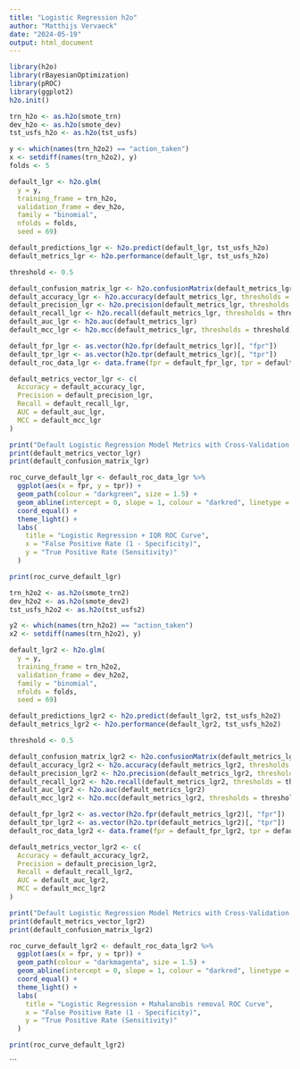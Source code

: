 ---
title: "Logistic Regression h2o"
author: "Matthijs Vervaeck"
date: "2024-05-19"
output: html_document
---

```{r setup, include=FALSE}
library(h2o)
library(rBayesianOptimization)
library(pROC)
library(ggplot2)
h2o.init()
```

```{r transforming data}
trn_h2o <- as.h2o(smote_trn)
dev_h2o <- as.h2o(smote_dev)
tst_usfs_h2o <- as.h2o(tst_usfs)
```

```{r setting vars}
y <- which(names(trn_h2o2) == "action_taken")
x <- setdiff(names(trn_h2o2), y)
folds <- 5
```

```{r lgr model}
default_lgr <- h2o.glm(
  y = y,
  training_frame = trn_h2o,
  validation_frame = dev_h2o,
  family = "binomial",
  nfolds = folds,
  seed = 69)
```

```{r predicting lgr}
default_predictions_lgr <- h2o.predict(default_lgr, tst_usfs_h2o)
default_metrics_lgr <- h2o.performance(default_lgr, tst_usfs_h2o)
```

```{r eval metrics lgr}
threshold <- 0.5

default_confusion_matrix_lgr <- h2o.confusionMatrix(default_metrics_lgr, thresholds = threshold)
default_accuracy_lgr <- h2o.accuracy(default_metrics_lgr, thresholds = threshold)[[1]]
default_precision_lgr <- h2o.precision(default_metrics_lgr, thresholds = threshold)[[1]]
default_recall_lgr <- h2o.recall(default_metrics_lgr, thresholds = threshold)[[1]]
default_auc_lgr <- h2o.auc(default_metrics_lgr)
default_mcc_lgr <- h2o.mcc(default_metrics_lgr, thresholds = threshold)[[1]]

default_fpr_lgr <- as.vector(h2o.fpr(default_metrics_lgr)[, "fpr"])
default_tpr_lgr <- as.vector(h2o.tpr(default_metrics_lgr)[, "tpr"])
default_roc_data_lgr <- data.frame(fpr = default_fpr_lgr, tpr = default_tpr_lgr)
```

```{r printing eval metrics lgr}
default_metrics_vector_lgr <- c(
  Accuracy = default_accuracy_lgr,
  Precision = default_precision_lgr,
  Recall = default_recall_lgr,
  AUC = default_auc_lgr,
  MCC = default_mcc_lgr
)

print("Default Logistic Regression Model Metrics with Cross-Validation:")
print(default_metrics_vector_lgr)
print(default_confusion_matrix_lgr)
```

```{r printing roc curve}
roc_curve_default_lgr <- default_roc_data_lgr %>%
  ggplot(aes(x = fpr, y = tpr)) +
  geom_path(colour = "darkgreen", size = 1.5) +
  geom_abline(intercept = 0, slope = 1, colour = "darkred", linetype = "dotted", size = 1.5) +
  coord_equal() +
  theme_light() +
  labs(
    title = "Logistic Regression + IQR ROC Curve",
    x = "False Positive Rate (1 - Specificity)",
    y = "True Positive Rate (Sensitivity)"
  )

print(roc_curve_default_lgr)

```

```{r}
trn_h2o2 <- as.h2o(smote_trn2)
dev_h2o2 <- as.h2o(smote_dev2)
tst_usfs_h2o2 <- as.h2o(tst_usfs2)
```


```{r}
y2 <- which(names(trn_h2o2) == "action_taken")
x2 <- setdiff(names(trn_h2o2), y)
```

```{r lgr model}
default_lgr2 <- h2o.glm(
  y = y,
  training_frame = trn_h2o2,
  validation_frame = dev_h2o2,
  family = "binomial",
  nfolds = folds,
  seed = 69)
```

```{r predicting lgr}
default_predictions_lgr2 <- h2o.predict(default_lgr2, tst_usfs_h2o2)
default_metrics_lgr2 <- h2o.performance(default_lgr2, tst_usfs_h2o2)
```

```{r eval metrics lgr}
threshold <- 0.5

default_confusion_matrix_lgr2 <- h2o.confusionMatrix(default_metrics_lgr2, thresholds = threshold)
default_accuracy_lgr2 <- h2o.accuracy(default_metrics_lgr2, thresholds = threshold)[[1]]
default_precision_lgr2 <- h2o.precision(default_metrics_lgr2, thresholds = threshold)[[1]]
default_recall_lgr2 <- h2o.recall(default_metrics_lgr2, thresholds = threshold)[[1]]
default_auc_lgr2 <- h2o.auc(default_metrics_lgr2)
default_mcc_lgr2 <- h2o.mcc(default_metrics_lgr2, thresholds = threshold)[[1]]

default_fpr_lgr2 <- as.vector(h2o.fpr(default_metrics_lgr2)[, "fpr"])
default_tpr_lgr2 <- as.vector(h2o.tpr(default_metrics_lgr2)[, "tpr"])
default_roc_data_lgr2 <- data.frame(fpr = default_fpr_lgr2, tpr = default_tpr_lgr2)
```

```{r printing eval metrics lgr}
default_metrics_vector_lgr2 <- c(
  Accuracy = default_accuracy_lgr2,
  Precision = default_precision_lgr2,
  Recall = default_recall_lgr2,
  AUC = default_auc_lgr2,
  MCC = default_mcc_lgr2
)

print("Default Logistic Regression Model Metrics with Cross-Validation:")
print(default_metrics_vector_lgr2)
print(default_confusion_matrix_lgr2)
```

```{r printing roc curve}
roc_curve_default_lgr2 <- default_roc_data_lgr2 %>%
  ggplot(aes(x = fpr, y = tpr)) +
  geom_path(colour = "darkmagenta", size = 1.5) +
  geom_abline(intercept = 0, slope = 1, colour = "darkred", linetype = "dotted", size = 1.5) +
  coord_equal() +
  theme_light() +
  labs(
    title = "Logistic Regression + Mahalanobis removal ROC Curve",
    x = "False Positive Rate (1 - Specificity)",
    y = "True Positive Rate (Sensitivity)"
  )

print(roc_curve_default_lgr2)

```

```